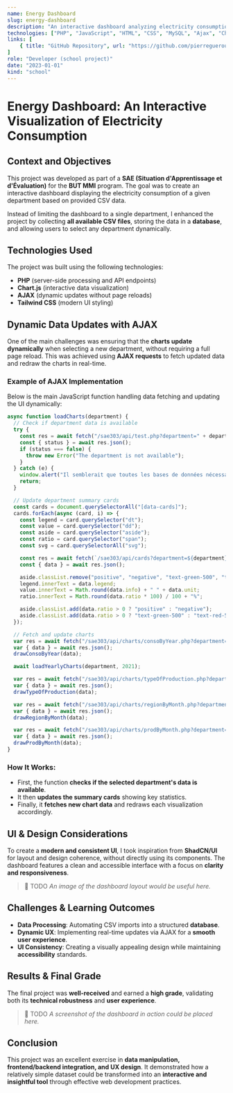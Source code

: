 ```yaml
---
name: Energy Dashboard
slug: energy-dashboard
description: "An interactive dashboard analyzing electricity consumption across French departments. Built with PHP, Chart.js, and AJAX for dynamic updates without page reloads."
technologies: ["PHP", "JavaScript", "HTML", "CSS", "MySQL", "Ajax", "Chart.js"]
links: [
    { title: "GitHub Repository", url: "https://github.com/pierregueroult/energy-dashboard" }
]
role: "Developer (school project)"
date: "2023-01-01"
kind: "school"
---
```


# Energy Dashboard: An Interactive Visualization of Electricity Consumption

## Context and Objectives
This project was developed as part of a **SAE (Situation d'Apprentissage et d'Évaluation)** for the **BUT MMI** program. The goal was to create an interactive dashboard displaying the electricity consumption of a given department based on provided CSV data.

Instead of limiting the dashboard to a single department, I enhanced the project by collecting **all available CSV files**, storing the data in a **database**, and allowing users to select any department dynamically.

## Technologies Used
The project was built using the following technologies:

- **PHP** (server-side processing and API endpoints)
- **Chart.js** (interactive data visualization)
- **AJAX** (dynamic updates without page reloads)
- **Tailwind CSS** (modern UI styling)

## Dynamic Data Updates with AJAX
One of the main challenges was ensuring that the **charts update dynamically** when selecting a new department, without requiring a full page reload. This was achieved using **AJAX requests** to fetch updated data and redraw the charts in real-time.

### Example of AJAX Implementation
Below is the main JavaScript function handling data fetching and updating the UI dynamically:

```javascript
async function loadCharts(department) {
  // Check if department data is available
  try {
    const res = await fetch("/sae303/api/test.php?department=" + department);
    const { status } = await res.json();
    if (status === false) {
      throw new Error("The department is not available");
    }
  } catch (e) {
    window.alert("Il semblerait que toutes les bases de données nécessaires ne soient pas disponibles ... ");
    return;
  }

  // Update department summary cards
  const cards = document.querySelectorAll("[data-cards]");
  cards.forEach(async (card, i) => {
    const legend = card.querySelector("dt");
    const value = card.querySelector("dd");
    const aside = card.querySelector("aside");
    const ratio = card.querySelector("span");
    const svg = card.querySelectorAll("svg");

    const res = await fetch(`/sae303/api/cards?department=${department}&index=${i + 1}`);
    const { data } = await res.json();

    aside.classList.remove("positive", "negative", "text-green-500", "text-red-500");
    legend.innerText = data.legend;
    value.innerText = Math.round(data.info) + " " + data.unit;
    ratio.innerText = Math.round(data.ratio * 100) / 100 + "%";

    aside.classList.add(data.ratio > 0 ? "positive" : "negative");
    aside.classList.add(data.ratio > 0 ? "text-green-500" : "text-red-500");
  });

  // Fetch and update charts
  var res = await fetch("/sae303/api/charts/consoByYear.php?department=" + department);
  var { data } = await res.json();
  drawConsoByYear(data);

  await loadYearlyCharts(department, 2021);

  var res = await fetch("/sae303/api/charts/typeOfProduction.php?department=" + department);
  var { data } = await res.json();
  drawTypeOfProduction(data);

  var res = await fetch("/sae303/api/charts/regionByMonth.php?department=" + department);
  var { data } = await res.json();
  drawRegionByMonth(data);

  var res = await fetch("/sae303/api/charts/prodByMonth.php?department=" + department);
  var { data } = await res.json();
  drawProdByMonth(data);
}
```

### How It Works:
- First, the function **checks if the selected department's data is available**.
- It then **updates the summary cards** showing key statistics.
- Finally, it **fetches new chart data** and redraws each visualization accordingly.

## UI & Design Considerations
To create a **modern and consistent UI**, I took inspiration from **ShadCN/UI** for layout and design coherence, without directly using its components. The dashboard features a clean and accessible interface with a focus on **clarity and responsiveness**.

> 📌 TODO *An image of the dashboard layout would be useful here.*

## Challenges & Learning Outcomes
- **Data Processing**: Automating CSV imports into a structured **database**.
- **Dynamic UX**: Implementing real-time updates via AJAX for a **smooth user experience**.
- **UI Consistency**: Creating a visually appealing design while maintaining **accessibility** standards.

## Results & Final Grade
The final project was **well-received** and earned a **high grade**, validating both its **technical robustness** and **user experience**.

> 📌 TODO *A screenshot of the dashboard in action could be placed here.*

## Conclusion
This project was an excellent exercise in **data manipulation, frontend/backend integration, and UX design**. It demonstrated how a relatively simple dataset could be transformed into an **interactive and insightful tool** through effective web development practices.

